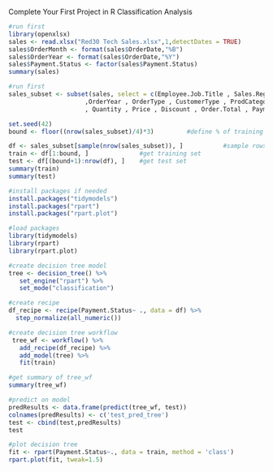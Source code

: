Complete Your First Project in R
Classification Analysis

```{r}
#run first
library(openxlsx)
sales <- read.xlsx("Red30 Tech Sales.xlsx",1,detectDates = TRUE)
sales$OrderMonth <- format(sales$OrderDate,"%B")
sales$OrderYear <- format(sales$OrderDate,"%Y")
sales$Payment.Status <- factor(sales$Payment.Status)
summary(sales)
```

```{r}
#run first
sales_subset <- subset(sales, select = c(Employee.Job.Title , Sales.Region , OrderMonth
                     ,OrderYear , OrderType , CustomerType , ProdCategory
                     , Quantity , Price , Discount , Order.Total , Payment.Plan, Payment.Status))

set.seed(42)
bound <- floor((nrow(sales_subset)/4)*3)         #define % of training and test set

df <- sales_subset[sample(nrow(sales_subset)), ]           #sample rows 
train <- df[1:bound, ]              #get training set
test <- df[(bound+1):nrow(df), ]    #get test set
summary(train)
summary(test)
```

```{r}
#install packages if needed
install.packages("tidymodels")
install.packages("rpart")
install.packages("rpart.plot")
```


```{r}
#load packages
library(tidymodels)
library(rpart)
library(rpart.plot) 
```


```{r}
#create decision tree model
tree <- decision_tree() %>%
   set_engine("rpart") %>%
   set_mode("classification")
```

```{r}
#create recipe
df_recipe <- recipe(Payment.Status~ ., data = df) %>%
  step_normalize(all_numeric())
```

```{r}
#create decision tree workflow
 tree_wf <- workflow() %>%
   add_recipe(df_recipe) %>%
   add_model(tree) %>%
   fit(train)
```

```{r}
#get summary of tree_wf
summary(tree_wf)
```
```{r}
#predict on model
predResults <- data.frame(predict(tree_wf, test))
colnames(predResults) <- c('test_pred_tree')
test <- cbind(test,predResults) 
test
```

```{r, fig.width=11, fig.height=7}
#plot decision tree
fit <- rpart(Payment.Status~., data = train, method = 'class')
rpart.plot(fit, tweak=1.5)
```




